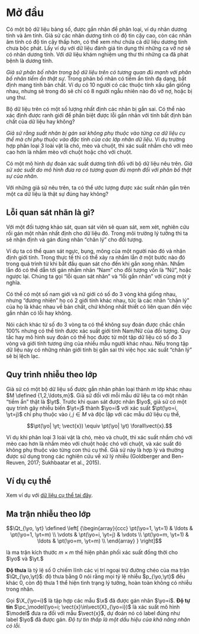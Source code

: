 # Mở đầu

Có một bộ dữ liệu bảng số, được gắn nhãn để phân loại, ví dụ nhãn dương tính và âm tính. Giả sử các nhãn dương tính có độ tin cậy cao, còn các nhãn âm tính có độ tin cậy thấp hơn, có thể xem như chứa cả dữ liệu dương tính chưa bộc phát. Lấy ví dụ với dữ liệu đánh giá tín dụng thì những ca vỡ nợ sẽ có nhãn dương tính. Với dữ liệu khám nghiệm ung thư thì những ca đã phát bệnh là dương tính.

_Giả sử phân bố nhãn trong bộ dữ liệu trên có tương quan đủ mạnh với phân bố nhãn tiềm ẩn thật sự_. Trong phân bố nhãn có tiềm ẩn tính đa dạng, bất định mang tính bản chất. Ví dụ có 10 người có các thuộc tính xấu gần giống nhau, nhưng sẽ trong đó sẽ chỉ có 8 người ngẫu nhiên nào đó vỡ nợ, hoặc bị ung thư.

Bộ dữ liệu trên có một số lượng nhất định các nhãn bị gắn sai. Có thể nào xác định được ranh giới để phân biệt được lỗi gắn nhãn với tính bất định bản chất của dữ liệu hay không?

_Giả sử rằng suất nhãn bị gán sai không phụ thuộc vào từng ca dữ liệu cụ thể mà chỉ phụ thuộc vào đặc tính của các lớp nhãn dữ liệu_. Ví dụ trường hợp phân loại 3 loài vật là chó, mèo và chuột, thì xác suất nhầm chó với mèo cao hơn là nhầm mèo với chuột hoặc chó với chuột.

Có một mô hình dự đoán xác suất dương tính đối với bộ dữ liệu nêu trên. _Giả sử xác suất do mô hình đưa ra có tương quan đủ mạnh đối với phân bố thật sự của nhãn_.

Với những giả sử nêu trên, ta có thể ước lượng được xác suất nhãn gắn trên một ca dữ liệu là thật sự đúng hay không?

## Lỗi quan sát nhãn là gì?

Với một đối tượng khảo sát, quan sát viên sẽ quan sát, xem xét, nghiên cứu rồi gán một nhãn nhất định cho dữ liệu đó. Trong môi trường lý tưởng thì ta sẽ nhận định và gán đúng nhãn “chân lý" cho đối tượng.

Ví dụ ta có thể quan sát ngực, bụng, mông của một người nào đó và nhận định giới tính. Trong thực tế thì có thể xảy ra nhầm lẫn ở một bước nào đó trong quá trình từ khi bắt đầu quan sát cho đến khi gắn xong nhãn. Nhầm lẫn đó có thể dẫn tới gán nhầm nhãn “Nam” cho đối tượng vốn là “Nữ”, hoặc ngược lại. Chúng ta gọi "lỗi quan sát nhãn" và "lỗi gắn nhãn" với cùng một ý nghĩa.

Có thể có một số nam giới và nữ giới có số đo 3 vòng khá giống nhau, nhưng “đương nhiên" họ có 2 giới tính khác nhau, tức là các nhãn “chân lý" của họ là khác nhau về bản chất, chứ không nhất thiết có liên quan đến việc gắn nhãn có lỗi hay không.

Nói cách khác từ số đo 3 vòng ta có thể không suy đoán được chắc chắn 100% nhưng có thể tính được xác suất giới tính Nam/Nữ của đối tượng. Quy tắc hay mô hình suy đoán có thể học được từ một tập dữ liệu có số đo 3 vòng và giới tính tương ứng của nhiều mẫu người khác nhau. Nếu trong tập dữ liệu này có những nhãn giới tính bị gắn sai thì việc học xác suất “chân lý” sẽ bị lệch lạc.

## Quy trình nhiễu theo lớp

Giả sử có một bộ dữ liệu số được gắn nhãn phân loại thành $m$ lớp khác nhau
$M \defined {1,2,\ldots,m}$.
Giả sử đối với mỗi mẫu dữ liệu ta có một nhãn "tiềm ẩn" thật là $\yt$.
Trước khi quan sát được nhãn $\yo$, giả sử có một quy trình gây nhiễu
biến $\yt=j$ thành $\yo=i$ với xác suất
$\pt(\yo=i, \yt=j)$ chỉ phụ thuộc vào $i,j \in M$ và độc lập với các mẫu dữ liệu cụ thể,

$$\pt(\yo| \yt; \vect{x}) \equiv \pt(\yo| \yt) \forall\vect{x}.$$

Ví dụ khi phân loại 3 loài vật là chó, mèo và chuột, thì xác suất nhầm chó với mèo cao hơn là nhầm mèo với chuột hoặc chó với chuột, và xác suất đó không phụ thuộc vào từng con thú cụ thể. Giả sử này là hợp lý và thường được sử dụng trong các nghiên cứu về xử lý nhiễu (Goldberger and Ben-Reuven, 2017; Sukhbaatar et al., 2015).

## Ví dụ cụ thể

Xem ví dụ với [dữ liệu cụ thể tại đây](lapros.jl.html).

## Ma trận nhiễu theo lớp

$$\Qt_{\yo, \yt} \defined \left[ {\begin{array}{ccc}
    \pt(\yo=1, \yt=1) & \ldots & \pt(\yo=1, \yt=m) \\
    \vdots & \pt(\yo=i, \yt=j) & \vdots \\
    \pt(\yo=m, \yt=1) & \ldots & \pt(\yo=m, \yt=m) \\
  \end{array} } \right]$$

là ma trận kích thước $m\times m$ thể hiện phân phối xác suất đồng thời cho $\yo$ và $\yt.$

**Độ thưa** là tỷ lệ số $0$ chiếm lĩnh các vị trí ngoại trừ đường chéo của ma trận $\Qt_{\yo,\yt}$: độ thưa bằng $0$ nói rằng mọi tỷ lệ nhiễu $p_{\yo,\yt}$ đều khác $0$, còn độ thưa $1$ thể hiện tình trạng lý tưởng, hoàn toàn không có nhiễu trong nhãn.

Gọi $\X_{\yo=i}$ là tập hợp các mẫu $\x$ đã được gán nhãn $\yo=i$.
**Độ tự tin** $\pc_\model(\yo=i; \vect{x}\in\vect{X}_{\yo=i})$
là xác suất mô hình $\model$ đưa ra đối với mẫu $\vect{x}$, dự đoán nó có label đúng như label $\yo$ đã được gán. *Độ tự tin thấp là một dấu hiệu của khả năng nhãn có lỗi.*
